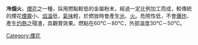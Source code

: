 {{Merge|烟火|discuss=Talk:烟火#请求与冷煙火合并|time=2022-05-27T07:49:26+00:00}}
{{merge to|煙花|time=2018-04-12T16:16:20+00:00}}
'''冷烟火'''，[[煙花|煙花]]之一種，採用燃點較低的金屬粉末，經過一定比例加工而成，較傳統的煙花[[煙霧|煙霧]]小、[[焰溫|焰溫]]低，[[氣味|氣味]]輕，於燃放時會產生[[光|光]]、[[火|火]]。危險性低，不會[[爆炸|爆炸]]、產生[[灼熱|灼熱]]之殘渣，具觀賞效果。燃點在60℃－80℃，外部溫度30℃－50℃。

[[Category:煙花|Category:煙花]]